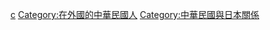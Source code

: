 [[Category:在日本的外國人|c]]
[[Category:在外國的中華民國人|Category:在外國的中華民國人]]
[[Category:中華民國與日本關係|Category:中華民國與日本關係]]